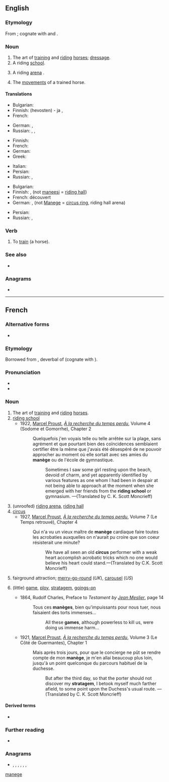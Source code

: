 {{also|manege|Manege|manége}}
==English==

===Etymology===
From {{bor|en|fr|manège}}; cognate with {{cog|fr|manier}} and {{cog|en|manage}}.

===Noun===
{{en-noun|~}}

# The art of [[train]]ing and [[ride|riding]] [[horse]]s; [[dressage]].
# A riding [[school]].
# {{lb|en|UK}} A riding [[arena]] {{gloss|enclosed, but usually unroofed area, in contradistinction to a [[riding hall]]}}.
# The [[movement]]s of a trained horse.

====Translations====
{{trans-top|art}}
* Bulgarian: {{t|bg|ездитно изкуство|n}}
* Finnish: (hevosten) {{t+|fi|koulutus}}- ja {{t|fi|ratsastustaito}}, {{t+|fi|dresyyri}}
* French: {{t+|fr|manège|m}}
{{trans-mid}}
* German: {{t|de|Dressierkunst|f}}, {{t|de|Reitkunst|f}}
* Russian: {{t|ru|[[иску́сство]] [[верхово́й]] [[езда|езды́]]|n}} {{qualifier|art of riding}}, {{t|ru|[[иску́сство]] [[дрессировка|дрессиро́вки]] [[лошадь|лошаде́й]]|n}} {{qualifier|art of training}}, {{t+|ru|мане́ж|m}}
{{trans-bottom}}

{{trans-top|school}}
* Finnish: {{t|fi|ratsastuskoulu}}
* French: {{t+|fr|manège|m}}
* German: {{t+|de|Reitschule|f}}
* Greek: {{t|el|σχολή ιππασίας|f|sc=Grek}}
{{trans-mid}}
* Italian: {{t+|it|maneggio|m}}
* Persian: {{t+|fa|مانژ|tr=mânež|sc=fa-Arab}}
* Russian: {{t|ru|[[шко́ла]] [[верхово́й]] [[езда|езды́]]|f}}, {{t+|ru|мане́ж|m}}
{{trans-bottom}}

{{trans-top|unroofed arena}}
* Bulgarian: {{t|bg|манеж|m}}
* Finnish: {{t|fi|ratsastuskenttä}}, {{t+|fi|kenttä}} (not [[maneesi]] = [[riding hall]])
* French: {{t+|fr|manège|m}} découvert
* German: {{t|de|Reitplatz}}, {{t|de|Reitbahn}} (not [[Manege]] = [[circus ring]], riding hall arena)
{{trans-mid}}
* Persian: {{t+|fa|مانژ|tr=mânež|sc=fa-Arab}}
* Russian: {{t+|ru|мане́ж|m}}, {{t+|ru|аре́на|f}}
{{trans-bottom}}

===Verb===
{{en-verb}}

# {{lb|en|transitive}} To [[train]] (a horse).

===See also===
* {{l|en|dressage}}

===Anagrams===
* {{anagrams|en|a=aeegmn|Meegan|menage|ménage}}

[[Category:English terms spelled with È|manege]]
{{c|en|Equestrianism}}

----

==French==

===Alternative forms===
* {{l|fr|manége}} {{lb|fr|obsolete}}

===Etymology===
Borrowed from {{bor|fr|it|maneggio}}, deverbal of {{m|it|maneggiare}} (cognate with {{cog|fr|manier}}).

===Pronunciation===
* {{fr-IPA}}
* {{audio|fr|LL-Q150 (fra)-DSwissK-manège.wav|Audio}}

===Noun===
{{fr-noun|m}}

# The art of [[training]] and [[riding]] [[horse]]s.
# [[riding school]]
#* 1922, [[:w:Marcel Proust|Marcel Proust]], ''[[:w:À la recherche du temps perdu|À la recherche du temps perdu]]'', Volume 4 (Sodome et Gomorrhe), Chapter 2
#*: Quelquefois j'en voyais telle ou telle arrêtée sur la plage, sans agrément et que pourtant bien des coïncidences semblaient certifier être la même que j'avais été désespéré de ne pouvoir approcher au moment où elle sortait avec ses amies du '''manège''' ou de l'école de gymnastique.
#*:: Sometimes I saw some girl resting upon the beach, devoid of charm, and yet apparently identified by various features as one whom I had been in despair at not being able to approach at the moment when she emerged with her friends from the '''riding school''' or gymnasium. —(Translated by C. K. Scott Moncrieff)
# (unroofed) [[riding arena]], [[riding hall]]
# [[circus]]
#* 1927, [[:w:Marcel Proust|Marcel Proust]], ''[[:w:À la recherche du temps perdu|À la recherche du temps perdu]]'', Volume 7 (Le Temps retrouvé), Chapter 4
#*: Qui n'a vu un vieux maître de '''manège''' cardiaque faire toutes les acrobaties auxquelles on n'aurait pu croire que son coeur résisterait une minute?
#*:: We have all seen an old '''circus''' performer with a weak heart accomplish acrobatic tricks which no one would believe his heart could stand.—(Translated by C.K. Scott Moncrieff)
# fairground attraction; [[merry-go-round]] (''UK''), [[carousel]] (''US'')
# {{lb|fr|figuratively}} (little) [[game]], [[ploy]], [[stratagem]], [[goings-on]]
#* 1864, Rudolf Charles, Preface to ''Testament by [[:w:Jean Meslier|Jean Meslier]]'', page 14
#*: Tous ces '''manèges''', bien qu'impuissants pour nous tuer, nous faisaient des torts immenses...
#*:: All these '''games''', although powerless to kill us, were doing us immense harm…
#* 1921, [[:w:Marcel Proust|Marcel Proust]], ''[[:w:À la recherche du temps perdu|À la recherche du temps perdu]]'', Volume 3 (Le Côté de Guermantes), Chapter 1
#*: Mais après trois jours, pour que le concierge ne pût se rendre compte de mon '''manège''', je m'en allai beaucoup plus loin, jusqu'à un point quelconque du parcours habituel de la duchesse.
#*:: But after the third day, so that the porter should not discover my '''stratagem''', I betook myself much farther afield, to some point upon the Duchess's usual route. —(Translated by C. K. Scott Moncrieff)
#: {{syn|fr|jeu}}

====Derived terms====
* {{l|fr|manéger}}

===Further reading===
* {{R:TLFi}}

===Anagrams===
* {{l|fr|engame}}, {{l|fr|engamé}}, {{l|fr|magnée}}, {{l|fr|mangée}}, {{l|fr|Mégane}}, {{l|fr|ménage}}, {{l|fr|ménagé}}